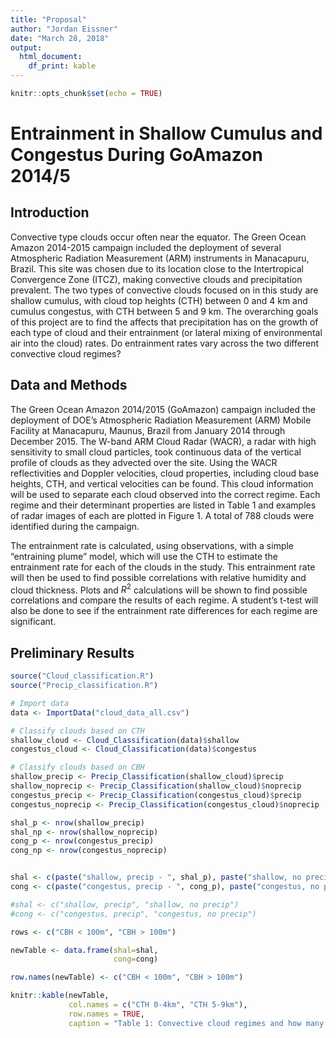 ```yaml
---
title: "Proposal"
author: "Jordan Eissner"
date: "March 28, 2018"
output:
  html_document:
    df_print: kable
---
```


```r
knitr::opts_chunk$set(echo = TRUE)
```
# Entrainment in Shallow Cumulus and Congestus During GoAmazon 2014/5

## Introduction

Convective type clouds occur often near the equator. The Green Ocean Amazon 2014-2015 campaign included the deployment of several Atmospheric Radiation Measurement (ARM) instruments in Manacapuru, Brazil. This site was chosen due to its location close to the Intertropical Convergence Zone (ITCZ), making convective clouds and precipitation prevalent. The two types of convective clouds focused on in this study are shallow cumulus, with cloud top heights (CTH) between 0 and 4 km and cumulus congestus, with CTH between 5 and 9  km. The overarching goals of this project are to find the affects that precipitation has on the growth of each type of cloud and their entrainment (or lateral mixing of environmental air into the cloud) rates. Do entrainment rates vary across the two different convective cloud regimes? 


## Data and Methods

The Green Ocean Amazon 2014/2015 (GoAmazon) campaign included the deployment of DOE's Atmospheric Radiation Measurement (ARM) Mobile Facility at Manacapuru, Maunus, Brazil from January 2014 through December 2015. The W-band ARM Cloud Radar (WACR), a radar with high sensitivity to small cloud particles, took continuous data of the vertical profile of clouds as they advected over the site. Using the WACR reflectivities and Doppler velocities, cloud properties, including cloud base heights, CTH, and vertical velocities can be found.  This cloud information will be used to separate each cloud observed into the correct regime. Each regime and their determinant properties are listed in Table 1 and examples of radar images of each are plotted in Figure 1. A total of 788 clouds were identified during the campaign. 
	
The entrainment rate is calculated, using observations, with a simple "entraining plume" model, which will use the CTH to estimate the entrainment rate for each of the clouds in the study. This entrainment rate will then be used to find possible correlations with relative humidity and cloud thickness. Plots and $R^2$ calculations will be shown to find possible correlations and compare the results of each regime. A student's t-test will also be done to see if the entrainment rate differences for each regime are significant. 



## Preliminary Results

```r

source("Cloud_classification.R")
source("Precip_classification.R")

# Import data
data <- ImportData("cloud_data_all.csv")

# Classify clouds based on CTH
shallow_cloud <- Cloud_Classification(data)$shallow
congestus_cloud <- Cloud_Classification(data)$congestus

# Classify clouds based on CBH
shallow_precip <- Precip_Classification(shallow_cloud)$precip
shallow_noprecip <- Precip_Classification(shallow_cloud)$noprecip
congestus_precip <- Precip_Classification(congestus_cloud)$precip
congestus_noprecip <- Precip_Classification(congestus_cloud)$noprecip


```



```r

shal_p <- nrow(shallow_precip)
shal_np <- nrow(shallow_noprecip)
cong_p <- nrow(congestus_precip)
cong_np <- nrow(congestus_noprecip)


shal <- c(paste("shallow, precip - ", shal_p), paste("shallow, no precip - ", shal_np))
cong <- c(paste("congestus, precip - ", cong_p), paste("congestus, no precip - ", cong_np))

#shal <- c("shallow, precip", "shallow, no precip")
#cong <- c("congestus, precip", "congestus, no precip")

rows <- c("CBH < 100m", "CBH > 100m")

newTable <- data.frame(shal=shal,
                       cong=cong)

row.names(newTable) <- c("CBH < 100m", "CBH > 100m")

knitr::kable(newTable,
             col.names = c("CTH 0-4km", "CTH 5-9km"),
             row.names = TRUE,
             caption = "Table 1: Convective cloud regimes and how many of each occur during the campaign")


```

```r


```



